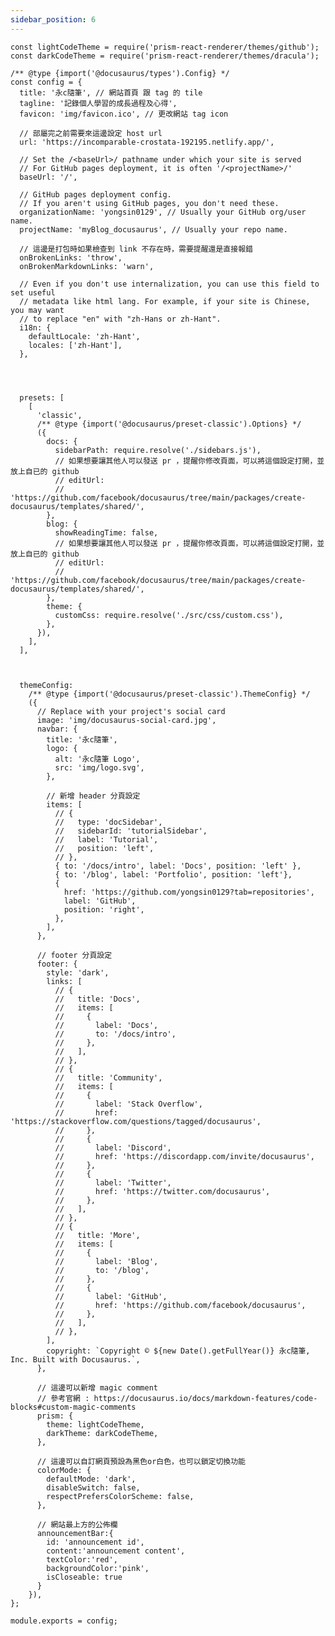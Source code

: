 ```yaml
---
sidebar_position: 6
---
```


```
const lightCodeTheme = require('prism-react-renderer/themes/github');
const darkCodeTheme = require('prism-react-renderer/themes/dracula');

/** @type {import('@docusaurus/types').Config} */
const config = {
  title: '永c隨筆', // 網站首頁 跟 tag 的 tile
  tagline: '記錄個人學習的成長過程及心得',
  favicon: 'img/favicon.ico', // 更改網站 tag icon

  // 部屬完之前需要來這邊設定 host url
  url: 'https://incomparable-crostata-192195.netlify.app/',

  // Set the /<baseUrl>/ pathname under which your site is served
  // For GitHub pages deployment, it is often '/<projectName>/'
  baseUrl: '/',

  // GitHub pages deployment config.
  // If you aren't using GitHub pages, you don't need these.
  organizationName: 'yongsin0129', // Usually your GitHub org/user name.
  projectName: 'myBlog_docusaurus', // Usually your repo name.

  // 這邊是打包時如果檢查到 link 不存在時，需要提醒還是直接報錯
  onBrokenLinks: 'throw', 
  onBrokenMarkdownLinks: 'warn',

  // Even if you don't use internalization, you can use this field to set useful
  // metadata like html lang. For example, if your site is Chinese, you may want
  // to replace "en" with "zh-Hans or zh-Hant".
  i18n: {
    defaultLocale: 'zh-Hant',
    locales: ['zh-Hant'],
  },




  presets: [
    [
      'classic',
      /** @type {import('@docusaurus/preset-classic').Options} */
      ({
        docs: {
          sidebarPath: require.resolve('./sidebars.js'),
          // 如果想要讓其他人可以發送 pr ，提醒你修改頁面，可以將這個設定打開，並放上自已的 github 
          // editUrl:
          //   'https://github.com/facebook/docusaurus/tree/main/packages/create-docusaurus/templates/shared/',
        },
        blog: {
          showReadingTime: false,
          // 如果想要讓其他人可以發送 pr ，提醒你修改頁面，可以將這個設定打開，並放上自已的 github 
          // editUrl:
          //   'https://github.com/facebook/docusaurus/tree/main/packages/create-docusaurus/templates/shared/',
        },
        theme: {
          customCss: require.resolve('./src/css/custom.css'),
        },
      }),
    ],
  ],



  themeConfig:
    /** @type {import('@docusaurus/preset-classic').ThemeConfig} */
    ({
      // Replace with your project's social card
      image: 'img/docusaurus-social-card.jpg',
      navbar: {
        title: '永c隨筆',
        logo: {
          alt: '永c隨筆 Logo',
          src: 'img/logo.svg',
        },

        // 新增 header 分頁設定
        items: [
          // {
          //   type: 'docSidebar',
          //   sidebarId: 'tutorialSidebar',
          //   label: 'Tutorial',
          //   position: 'left',
          // },
          { to: '/docs/intro', label: 'Docs', position: 'left' },
          { to: '/blog', label: 'Portfolio', position: 'left'},
          {
            href: 'https://github.com/yongsin0129?tab=repositories',
            label: 'GitHub',
            position: 'right',
          },
        ],
      },

      // footer 分頁設定
      footer: {
        style: 'dark',
        links: [
          // {
          //   title: 'Docs',
          //   items: [
          //     {
          //       label: 'Docs',
          //       to: '/docs/intro',
          //     },
          //   ],
          // },
          // {
          //   title: 'Community',
          //   items: [
          //     {
          //       label: 'Stack Overflow',
          //       href: 'https://stackoverflow.com/questions/tagged/docusaurus',
          //     },
          //     {
          //       label: 'Discord',
          //       href: 'https://discordapp.com/invite/docusaurus',
          //     },
          //     {
          //       label: 'Twitter',
          //       href: 'https://twitter.com/docusaurus',
          //     },
          //   ],
          // },
          // {
          //   title: 'More',
          //   items: [
          //     {
          //       label: 'Blog',
          //       to: '/blog',
          //     },
          //     {
          //       label: 'GitHub',
          //       href: 'https://github.com/facebook/docusaurus',
          //     },
          //   ],
          // },
        ],
        copyright: `Copyright © ${new Date().getFullYear()} 永c隨筆, Inc. Built with Docusaurus.`,
      },

      // 這邊可以新增 magic comment 
      // 參考官網 : https://docusaurus.io/docs/markdown-features/code-blocks#custom-magic-comments
      prism: {
        theme: lightCodeTheme,
        darkTheme: darkCodeTheme,
      },

      // 這邊可以自訂網頁預設為黑色or白色，也可以鎖定切換功能
      colorMode: {
        defaultMode: 'dark',
        disableSwitch: false,
        respectPrefersColorScheme: false,
      },

      // 網站最上方的公佈欄
      announcementBar:{
        id: 'announcement id',
        content:'announcement content',
        textColor:'red',
        backgroundColor:'pink',
        isCloseable: true
      }
    }),
};

module.exports = config;
```